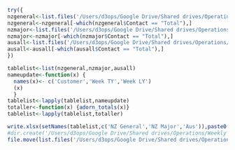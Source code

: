 ```r
try({
nzgeneral<-list.files('/Users/d3ops/Google Drive/Shared drives/Operations/Weekly Report/Weekly/', pattern = 'general_weekly', full.names = T, recursive = F)%>%read_xlsx(., skip = 7)%>%.[c(1:3)]
nzgeneral<-nzgeneral[-which(nzgeneral$Contact == "Total"),]
nzmajor<-list.files('/Users/d3ops/Google Drive/Shared drives/Operations/Weekly Report/Weekly/', pattern = 'major_weekly', full.names = T, recursive = F)%>%read_xlsx(., skip = 7)%>%.[c(1:3)]
nzmajor<-nzmajor[-which(nzmajor$Contact == "Total"),]
ausall<-list.files('/Users/d3ops/Google Drive/Shared drives/Operations/Weekly Report/Weekly/', pattern = 'd3_Australia', full.names = T, recursive = F)%>%read_xlsx(., skip = 7)%>%.[c(1:3)]
ausall<-ausall[-which(ausall$Contact == "Total"),]
})
```

```r
tablelist<-list(nzgeneral,nzmajor,ausall)
nameupdate<-function(x) {
  names(x)<- c('Customer','Week TY','Week LY') 
  (x)
  }
tablelist<-lapply(tablelist,nameupdate)
totaller<-function(x) {adorn_totals(x)}
tablelist<-lapply(tablelist,totaller)
```

```r
write.xlsx(setNames(tablelist,c('NZ General','NZ Major','Aus')),paste0('/Users/d3ops/Google Drive/Shared drives/Operations/Weekly Report/Weekly/Weekly_summary',Sys.Date(),'.xlsx'))
#dir.create('/Users/d3ops/Google Drive/Shared drives/Operations/Weekly Report/Weekly/Archive/')
file.move(list.files('/Users/d3ops/Google Drive/Shared drives/Operations/Weekly Report/Weekly/', pattern = 'd3', full.names = T),'/Users/d3ops/Google Drive/Shared drives/Operations/Weekly Report/Weekly/Archive/')
```
